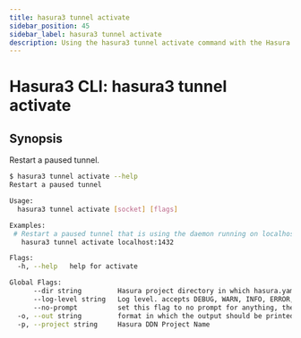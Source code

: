```yaml
---
title: hasura3 tunnel activate
sidebar_position: 45
sidebar_label: hasura3 tunnel activate
description: Using the hasura3 tunnel activate command with the Hasura CLI
---
```


# Hasura3 CLI: hasura3 tunnel activate 

## Synopsis
Restart a paused tunnel.

```bash
$ hasura3 tunnel activate --help
Restart a paused tunnel

Usage:
  hasura3 tunnel activate [socket] [flags]

Examples:
 # Restart a paused tunnel that is using the daemon running on localhost:1432
   hasura3 tunnel activate localhost:1432

Flags:
  -h, --help   help for activate

Global Flags:
      --dir string         Hasura project directory in which hasura.yaml is present (default ".")
      --log-level string   Log level. accepts DEBUG, WARN, INFO, ERROR, FATAL (default "INFO")
      --no-prompt          set this flag to no prompt for anything, the command fails if any input is missing
  -o, --out string         format in which the output should be printed, accepts table, json and yaml (default "table")
  -p, --project string     Hasura DDN Project Name
```

